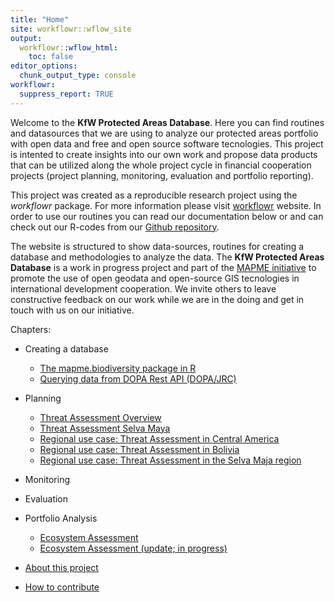 ```yaml
---
title: "Home"
site: workflowr::wflow_site
output:
  workflowr::wflow_html:
    toc: false
editor_options:
  chunk_output_type: console
workflowr:
  suppress_report: TRUE
---
```


Welcome to the **KfW Protected Areas Database**. Here you can find routines and datasources that we are using to analyze our protected areas portfolio with open data and free and open source software tecnologies. This project is intented to create insights into our own work and propose data products that can be utilized along the whole project cycle in financial cooperation projects (project planning, monitoring, evaluation and portfolio reporting).

This project was created as a reproducible research project using the *workflowr* package. For more information please visit [workflowr](https://github.com/jdblischak/workflowr) website. In order to use our routines you can read our documentation below or and can check out our R-codes from our [Github repository](https://github.com/openkfw/mapme.protectedareas). 

The website is structured to show data-sources, routines for creating a database and methodologies to analyze the data. The **KfW Protected Areas Database** is a work in progress project and part of the [MAPME initiative](https://mapme-initiative.org/) to promote the use of open geodata and open-source GIS tecnologies in international development cooperation. We invite others to leave constructive feedback on our work while we are in the doing and get in touch with us on our initiative. 

Chapters:


- Creating a database
  - [The mapme.biodiversity package in R](mapme-biodiversity.html)
  - [Querying data from DOPA Rest API (DOPA/JRC)](dopa-rest.html)
- Planning
  - [Threat Assessment Overview](threat_assessment.html)
  - [Threat Assessment Selva Maya](threat_assessment_selva_maya.html)
  - [Regional use case: Threat Assessment in Central America](rapid-assessment_centralamerica.html)
  - [Regional use case: Threat Assessment in Bolivia](threat_assessment_bolivia.html)
  - [Regional use case: Threat Assessment in the Selva Maja region](https://openkfw.github.io/mapme.protectedareas/threat_assessment_selva_maya.html)
- Monitoring
- Evaluation
- Portfolio Analysis
  - [Ecosystem Assessment](portfolio_analysis.html)
  - [Ecosystem Assessment (update; in progress)](pa_new.html)
  
- [About this project](README.html)

- [How to contribute](contribute.html)
